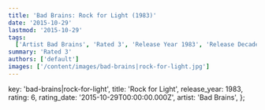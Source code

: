 ```yaml
---
title: 'Bad Brains: Rock for Light (1983)'
date: '2015-10-29'
lastmod: '2015-10-29'
tags:
  ['Artist Bad Brains', 'Rated 3', 'Release Year 1983', 'Release Decade 1980']
summary: 'Rated 3'
authors: ['default']
images: ['/content/images/bad-brains|rock-for-light.jpg']
---
```


  key: 'bad-brains|rock-for-light',
  title: 'Rock for Light',
  release_year: 1983,
  rating: 6,
  rating_date: '2015-10-29T00:00:00.000Z',
  artist: 'Bad Brains',
};

<MusicRating data={data} />
